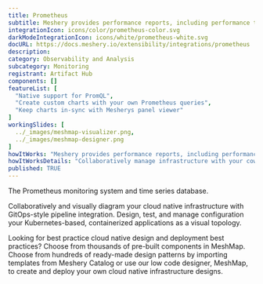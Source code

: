 ```yaml
---
title: Prometheus
subtitle: Meshery provides performance reports, including performance test results, node resource metrics etc. so that operators may easily understand the overhead of their service mesh’s control plane and data plane in context of the overhead incurred on nodes running within the cluster. In order to generate performance test reports of service meshes and their workloads, Meshery uses Grafana and/or Prometheus as visualization and metrics systems, respectively. This guide outlines the requirements necessary for Meshery to connect to these systems. The steps may vary depending upon the service mesh and its configuration.
integrationIcon: icons/color/prometheus-color.svg
darkModeIntegrationIcon: icons/white/prometheus-white.svg
docURL: https://docs.meshery.io/extensibility/integrations/prometheus
description: 
category: Observability and Analysis
subcategory: Monitoring
registrant: Artifact Hub
components: []
featureList: [
  "Native support for PromQL",
  "Create custom charts with your own Prometheus queries",
  "Keep charts in-sync with Mesherys panel viewer"
]
workingSlides: [
  ../_images/meshmap-visualizer.png,
  ../_images/meshmap-designer.png
]
howItWorks: "Meshery provides performance reports, including performance test results, node resource metrics etc. so that operators may easily understand the overhead of their service mesh’s control plane and data plane in context of the overhead incurred on nodes running within the cluster. In order to generate performance test reports of service meshes and their workloads, Meshery uses Grafana and/or Prometheus as visualization and metrics systems, respectively. This guide outlines the requirements necessary for Meshery to connect to these systems. The steps may vary depending upon the service mesh and its configuration."
howItWorksDetails: "Collaboratively manage infrastructure with your coworkers synchronously sharing the same designs."
published: TRUE
---
```

<p>
The Prometheus monitoring system and time series database.
</p>
<p>
    Collaboratively and visually diagram your cloud native infrastructure with GitOps-style pipeline integration. Design, test, and manage configuration your Kubernetes-based, containerized applications as a visual topology.
</p>
<p>
    Looking for best practice cloud native design and deployment best practices? Choose from thousands of pre-built components in MeshMap. Choose from hundreds of ready-made design patterns by importing templates from Meshery Catalog or use our low code designer, MeshMap, to create and deploy your own cloud native infrastructure designs.
</p>
